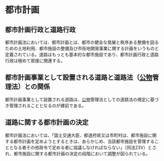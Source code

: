 # 都市計画

## 都市計画行政と道路行政

都市計画法においては、都市計画とは、都市の健全な発展と秩序ある整備を図るための土地利用、都市施設の整備及び市街地開発事業に関する計画をいうものと定義されている。道路はもっとも基本的な都市施設であり、都市計画行政と道路行政は極めて密接に関連する。

## 都市計画事業として設置される道路と道路法（[公物](https://ja.wikipedia.org/wiki/%E5%85%AC%E7%89%A9)管理法）との関係

都市計画事業として設置される道路は、[公物](https://ja.wikipedia.org/wiki/%E5%85%AC%E7%89%A9)管理法としての道路法の規定に基づき管理されることとなるのが建前である。

## 道路に関する都市計画の決定

都市計画法においては、「国土交通大臣、都道府県又は市町村は、都市施設に関する都市計画を定めようとするときは、あらかじめ、当該都市施設を管理することとなる者その他政令で定める者に協議しなければならない」（同法23V）とされ、都市施設に関する都市計画の決定の段階において調整が図られている。
